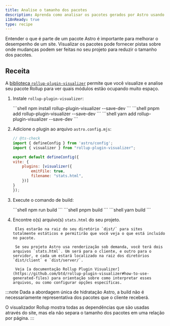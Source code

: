 ```yaml
---
title: Analise o tamanho dos pacotes
description: Aprenda como analisar os pacotes gerados por Astro usando `rollup-plugin-visualizer`.
i18nReady: true
type: recipe
---
```



Entender o que é parte de um pacote Astro é importante para melhorar o desempenho de um site. Visualizar os pacotes pode fornecer pistas sobre onde mudanças podem ser feitas no seu projeto para reduzir o tamanho dos pacotes.

## Receita

A [biblioteca `rollup-plugin-visualizer`](https://github.com/btd/rollup-plugin-visualizer) permite que você visualize e analise seu pacote Rollup para ver quais módulos estão ocupando muito espaço.
<Steps>
1. Instale `rollup-plugin-visualizer`:

    <PackageManagerTabs>
        <Fragment slot="npm">
        ```shell
        npm install rollup-plugin-visualizer --save-dev
        ```
        </Fragment>
        <Fragment slot="pnpm">
        ```shell
        pnpm add rollup-plugin-visualizer --save-dev
        ```
        </Fragment>
        <Fragment slot="yarn">
        ```shell
        yarn add rollup-plugin-visualizer --save-dev
        ```
        </Fragment>
    </PackageManagerTabs>

2. Adicione o plugin ao arquivo `astro.config.mjs`:

    ```js
    // @ts-check
    import { defineConfig } from 'astro/config';
    import { visualizer } from "rollup-plugin-visualizer";

    export default defineConfig({
    vite: {
        plugins: [visualizer({
            emitFile: true,
            filename: "stats.html",
        })]
    }
    });
    ```
3. Execute o comando de build:

    <PackageManagerTabs>
        <Fragment slot="npm">
        ```shell
        npm run build
        ```
        </Fragment>
        <Fragment slot="pnpm">
        ```shell
        pnpm build
        ```
        </Fragment>
        <Fragment slot="yarn">
        ```shell
        yarn build
        ```
        </Fragment>
    </PackageManagerTabs>

4. Encontre o(s) arquivo(s) `stats.html` do seu projeto.

		Eles estarão na raiz do seu diretório `dist/` para sites totalmente estáticos e permitirão que você veja o que está incluído no pacote.
		
		Se seu projeto Astro usa renderização sob demanda, você terá dois arquivos `stats.html`. Um será para o cliente, e outro para o servidor, e cada um estará localizado na raiz dos diretórios `dist/client` e `dist/server/`.
		
		Veja [a documentação Rollup Plugin Visualizer](https://github.com/btd/rollup-plugin-visualizer#how-to-use-generated-files) para orientação sobre como interpretar esses arquivos, ou como configurar opções específicas.
		
</Steps>

:::note
Dada a abordagem única de hidratação Astro, a build não é necessariamente representativa dos pacotes 
que o cliente receberá. 

O visualizador Rollup mostra todas as dependências que são usadas através do site, mas ela não separa o tamanho dos pacotes em uma relação por página.
:::

